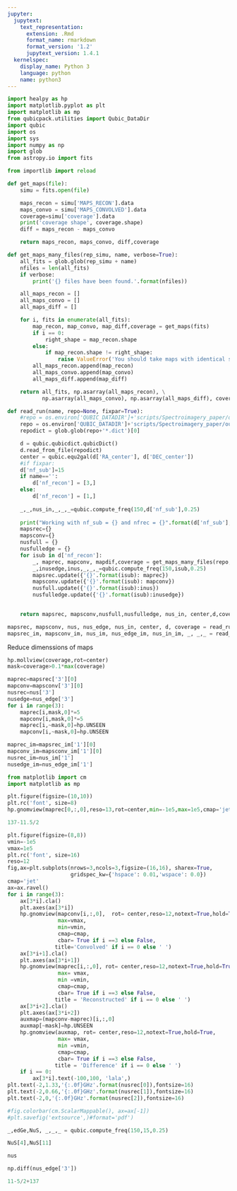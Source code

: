 ```yaml
---
jupyter:
  jupytext:
    text_representation:
      extension: .Rmd
      format_name: rmarkdown
      format_version: '1.2'
      jupytext_version: 1.4.1
  kernelspec:
    display_name: Python 3
    language: python
    name: python3
---
```


```python
import healpy as hp
import matplotlib.pyplot as plt
import matplotlib as mp
from qubicpack.utilities import Qubic_DataDir
import qubic
import os
import sys
import numpy as np
import glob
from astropy.io import fits

from importlib import reload
```

```python
def get_maps(file):
    simu = fits.open(file)

    maps_recon = simu['MAPS_RECON'].data
    maps_convo = simu['MAPS_CONVOLVED'].data
    coverage=simu['coverage'].data
    print('coverage shape', coverage.shape)
    diff = maps_recon - maps_convo

    return maps_recon, maps_convo, diff,coverage

def get_maps_many_files(rep_simu, name, verbose=True):
    all_fits = glob.glob(rep_simu + name)
    nfiles = len(all_fits)
    if verbose:
        print('{} files have been found.'.format(nfiles))

    all_maps_recon = []
    all_maps_convo = []
    all_maps_diff = []

    for i, fits in enumerate(all_fits):
        map_recon, map_convo, map_diff,coverage = get_maps(fits)
        if i == 0:
            right_shape = map_recon.shape
        else:
            if map_recon.shape != right_shape:
                raise ValueError('You should take maps with identical shapes.')
        all_maps_recon.append(map_recon)
        all_maps_convo.append(map_convo)
        all_maps_diff.append(map_diff)

    return all_fits, np.asarray(all_maps_recon), \
           np.asarray(all_maps_convo), np.asarray(all_maps_diff), coverage

def read_run(name, repo=None, fixpar=True):
    #repo = os.environ['QUBIC_DATADIR']+'scripts/Spectroimagery_paper/output_paper/nersc/{}/'.format(jobid)
    repo = os.environ['QUBIC_DATADIR']+'scripts/Spectroimagery_paper/output_paper/extended-source/'+name
    repodict = glob.glob(repo+'*.dict')[0]

    d = qubic.qubicdict.qubicDict()
    d.read_from_file(repodict)
    center = qubic.equ2gal(d['RA_center'], d['DEC_center'])
    #if fixpar:
    d['nf_sub']=15
    if name=='':
        d['nf_recon'] = [3,]
    else:
        d['nf_recon'] = [1,] 
    
    _,_,nus_in,_,_,_=qubic.compute_freq(150,d['nf_sub'],0.25)
    
    print("Working with nf_sub = {} and nfrec = {}".format(d['nf_sub'], d['nf_recon']))
    mapsrec={}
    mapsconv={}
    nusfull = {}
    nusfulledge = {}
    for isub in d['nf_recon']:
        _, maprec, mapconv, mapdif,coverage = get_maps_many_files(repo,'*extended*.fits')
        _,inusedge,inus,_,_,_=qubic.compute_freq(150,isub,0.25)
        mapsrec.update({'{}'.format(isub): maprec})
        mapsconv.update({'{}'.format(isub): mapconv})
        nusfull.update({'{}'.format(isub):inus})    
        nusfulledge.update({'{}'.format(isub):inusedge})    
    

    return mapsrec, mapsconv,nusfull,nusfulledge, nus_in, center,d,coverage
```

```python
mapsrec, mapsconv, nus, nus_edge, nus_in, center, d, coverage = read_run('', fixpar=False)
mapsrec_im, mapsconv_im, nus_im, nus_edge_im, nus_in_im, _, _,_ = read_run('imager-like/', fixpar=False)

```

Reduce dimenssions of maps

```python
hp.mollview(coverage,rot=center)
mask=coverage>0.1*max(coverage)

```

```python
maprec=mapsrec['3'][0]
mapconv=mapsconv['3'][0]
nusrec=nus['3']
nusedge=nus_edge['3']
for i in range(3):
    maprec[i,mask,0]*=5
    mapconv[i,mask,0]*=5
    maprec[i,~mask,0]=hp.UNSEEN
    mapconv[i,~mask,0]=hp.UNSEEN
```

```python
maprec_im=mapsrec_im['1'][0]
mapconv_im=mapsconv_im['1'][0]
nusrec_im=nus_im['1']
nusedge_im=nus_edge_im['1']
```

```python
from matplotlib import cm
import matplotlib as mp
```

```python
plt.figure(figsize=(10,10))
plt.rc('font', size=8)
hp.gnomview(maprec[0,:,0],reso=13,rot=center,min=-1e5,max=1e5,cmap='jet')
```

```python
137-11.5/2
```

```python
plt.figure(figsize=(8,8))
vmin=-1e5
vmax=1e5
plt.rc('font', size=16)
reso=12
fig,ax=plt.subplots(nrows=3,ncols=3,figsize=(16,16), sharex=True,
                    gridspec_kw={'hspace': 0.01,'wspace': 0.0})
cmap='jet'
ax=ax.ravel()
for i in range(3):
    ax[3*i].cla()
    plt.axes(ax[3*i])
    hp.gnomview(mapconv[i,:,0],  rot= center,reso=12,notext=True,hold=True,
                max=vmax,
                min=vmin,
                cmap=cmap,
                cbar= True if i ==3 else False,
               title='Convolved' if i == 0 else ' ')
    ax[3*i+1].cla()
    plt.axes(ax[3*i+1])
    hp.gnomview(maprec[i,:,0], rot= center,reso=12,notext=True,hold=True,
                max= vmax,
                min =vmin,
                cmap=cmap,
                cbar= True if i ==3 else False,
               title = 'Reconstructed' if i == 0 else ' ')
    ax[3*i+2].cla()
    plt.axes(ax[3*i+2])
    auxmap=(mapconv-maprec)[i,:,0]
    auxmap[~mask]=hp.UNSEEN
    hp.gnomview(auxmap, rot= center,reso=12,notext=True,hold=True,
                max= vmax,
                min =vmin,
                cmap=cmap,
                cbar= True if i ==3 else False,
               title = 'Difference' if i == 0 else ' ')
    if i == 0:
        ax[3*i].text(-100,100, 'lala',)
plt.text(-2,1.33,'{:.0f}GHz'.format(nusrec[0]),fontsize=16)
plt.text(-2,0.66,'{:.0f}GHz'.format(nusrec[1]),fontsize=16)
plt.text(-2,0,'{:.0f}GHz'.format(nusrec[2]),fontsize=16)

#fig.colorbar(cm.ScalarMappable(), ax=ax[-1])
#plt.savefig('extsource',)#format='pdf')
```

```python
_,edGe,NuS, _,_,_ = qubic.compute_freq(150,15,0.25)
```

```python
NuS[4],NuS[11]
```

```python
nus
```

```python
np.diff(nus_edge['3'])
```

```python
11-5/2+137
```

```python

```
